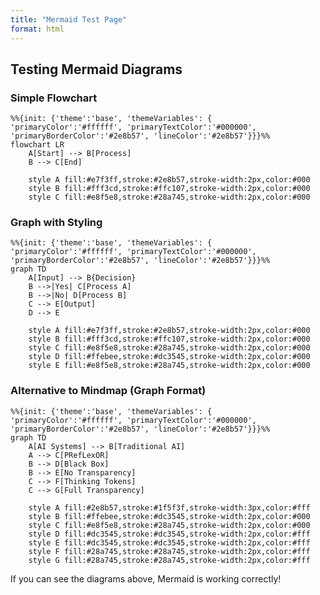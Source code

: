 ```yaml
---
title: "Mermaid Test Page"
format: html
---
```


## Testing Mermaid Diagrams

### Simple Flowchart
```mermaid
%%{init: {'theme':'base', 'themeVariables': { 'primaryColor':'#ffffff', 'primaryTextColor':'#000000', 'primaryBorderColor':'#2e8b57', 'lineColor':'#2e8b57'}}}%%
flowchart LR
    A[Start] --> B[Process]
    B --> C[End]
    
    style A fill:#e7f3ff,stroke:#2e8b57,stroke-width:2px,color:#000
    style B fill:#fff3cd,stroke:#ffc107,stroke-width:2px,color:#000
    style C fill:#e8f5e8,stroke:#28a745,stroke-width:2px,color:#000
```

### Graph with Styling
```mermaid
%%{init: {'theme':'base', 'themeVariables': { 'primaryColor':'#ffffff', 'primaryTextColor':'#000000', 'primaryBorderColor':'#2e8b57', 'lineColor':'#2e8b57'}}}%%
graph TD
    A[Input] --> B{Decision}
    B -->|Yes| C[Process A]
    B -->|No| D[Process B]
    C --> E[Output]
    D --> E
    
    style A fill:#e7f3ff,stroke:#2e8b57,stroke-width:2px,color:#000
    style B fill:#fff3cd,stroke:#ffc107,stroke-width:2px,color:#000
    style C fill:#e8f5e8,stroke:#28a745,stroke-width:2px,color:#000
    style D fill:#ffebee,stroke:#dc3545,stroke-width:2px,color:#000
    style E fill:#e8f5e8,stroke:#28a745,stroke-width:2px,color:#000
```

### Alternative to Mindmap (Graph Format)
```mermaid
%%{init: {'theme':'base', 'themeVariables': { 'primaryColor':'#ffffff', 'primaryTextColor':'#000000', 'primaryBorderColor':'#2e8b57', 'lineColor':'#2e8b57'}}}%%
graph TD
    A[AI Systems] --> B[Traditional AI]
    A --> C[PRefLexOR]
    B --> D[Black Box]
    B --> E[No Transparency]
    C --> F[Thinking Tokens]
    C --> G[Full Transparency]
    
    style A fill:#2e8b57,stroke:#1f5f3f,stroke-width:3px,color:#fff
    style B fill:#ffebee,stroke:#dc3545,stroke-width:2px,color:#000
    style C fill:#e8f5e8,stroke:#28a745,stroke-width:2px,color:#000
    style D fill:#dc3545,stroke:#dc3545,stroke-width:2px,color:#fff
    style E fill:#dc3545,stroke:#dc3545,stroke-width:2px,color:#fff
    style F fill:#28a745,stroke:#28a745,stroke-width:2px,color:#fff
    style G fill:#28a745,stroke:#28a745,stroke-width:2px,color:#fff
```

If you can see the diagrams above, Mermaid is working correctly!